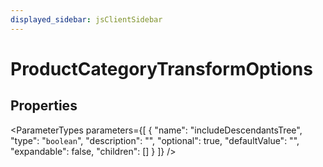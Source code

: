 ```yaml
---
displayed_sidebar: jsClientSidebar
---
```



# ProductCategoryTransformOptions

## Properties

<ParameterTypes parameters={[
  {
    "name": "includeDescendantsTree",
    "type": "`boolean`",
    "description": "",
    "optional": true,
    "defaultValue": "",
    "expandable": false,
    "children": []
  }
]} />
